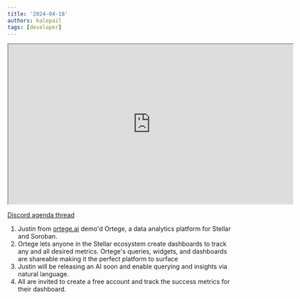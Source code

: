 ```yaml
---
title: '2024-04-18'
authors: kalepail
tags: [developer]
---
```


<iframe
  src="https://drive.google.com/file/d/1ZUdrK0YuF69un_KA3rJGvZaD_wmgYG8N/preview"
  width="640"
  height="360"
  allow="autoplay"
></iframe>

[Discord agenda thread](https://discord.com/channels/897514728459468821/911254664576643122/1215404506964172890)

1. Justin from [ortege.ai](https://www.ortege.ai/) demo'd Ortege, a data analytics platform for Stellar and Soroban.
2. Ortege lets anyone in the Stellar ecosystem create dashboards to track any and all desired metrics. Ortege's queries, widgets, and dashboards are shareable making it the perfect platform to surface 
3. Justin will be releasing an AI soon and enable querying and insights via natural language.
4. All are invited to create a free account and track the success metrics for their dashboard. 


